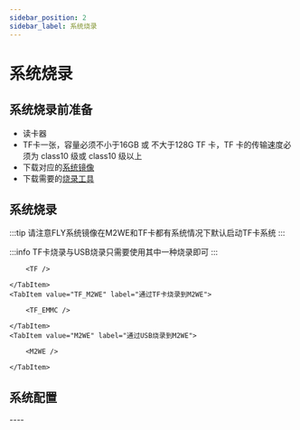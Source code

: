```yaml
---
sidebar_position: 2
sidebar_label: 系统烧录
---
```



# 系统烧录

## 系统烧录前准备

* 读卡器
* TF卡一张，容量必须不小于16GB 或 不大于128G TF 卡，TF 卡的传输速度必须为 class10 级或 class10 级以上
* 下载对应的[系统镜像](/docs/category/系统镜像 "点击即可跳转") 
* 下载需要的[烧录工具](/docs/ResDownload/auxiliary_software/ "点击即可跳转") 

## 系统烧录

:::tip
请注意FLY系统镜像在M2WE和TF卡都有系统情况下默认启动TF卡系统
:::

:::info
TF卡烧录与USB烧录只需要使用其中一种烧录即可
:::

<Tabs>
    <TabItem value="TF" label="烧录到TF卡" default>
        
        <TF />
        
    </TabItem>
    <TabItem value="TF_M2WE" label="通过TF卡烧录到M2WE">
        
        <TF_EMMC />

    </TabItem>
    <TabItem value="M2WE" label="通过USB烧录到M2WE">
        
        <M2WE />

    </TabItem>
</Tabs>

## 系统配置

<CONFIG />
----
